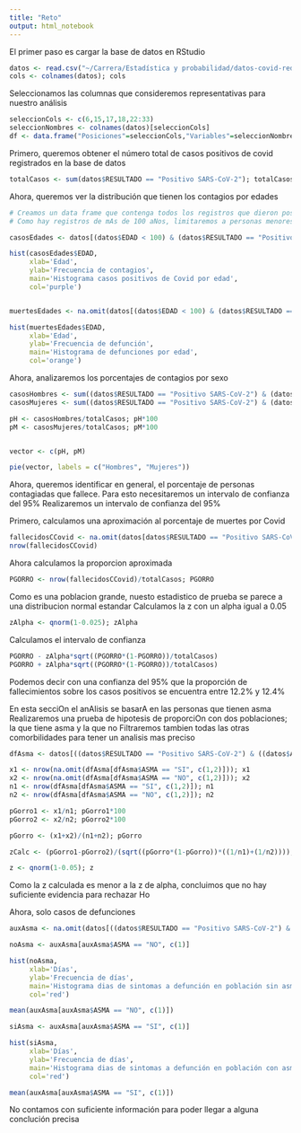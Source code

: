 ---
title: "Reto"
output: html_notebook
---

El primer paso es cargar la base de datos en RStudio

```{r}
datos <- read.csv("~/Carrera/Estadística y probabilidad/datos-covid-red1.csv", header = TRUE)
cols <- colnames(datos); cols
```

Seleccionamos las columnas que consideremos representativas para nuestro análisis

```{r}
seleccionCols <- c(6,15,17,18,22:33)
seleccionNombres <- colnames(datos)[seleccionCols]
df <- data.frame("Posiciones"=seleccionCols,"Variables"=seleccionNombres); df
```

Primero, queremos obtener el número total de casos positivos de covid registrados en la base de datos 

```{r}
totalCasos <- sum(datos$RESULTADO == "Positivo SARS-CoV-2"); totalCasos
```

Ahora, queremos ver la distribución que tienen los contagios por edades

```{r}
# Creamos un data frame que contenga todos los registros que dieron positivo en la prueba de covid con su edad correspondiente
# Como hay registros de mAs de 100 aNos, limitaremos a personas menores a 100 aNos de edad

casosEdades <- datos[(datos$EDAD < 100) & (datos$RESULTADO == "Positivo SARS-CoV-2"), c(18,33)]

hist(casosEdades$EDAD,
     xlab='Edad',
     ylab='Frecuencia de contagios',
     main='Histograma casos positivos de Covid por edad',
     col='purple')



```

```{r}
muertesEdades <- na.omit(datos[(datos$EDAD < 100) & (datos$RESULTADO == "Positivo SARS-CoV-2"), c(15,18,33)])

hist(muertesEdades$EDAD,
     xlab='Edad',
     ylab='Frecuencia de defunción',
     main='Histograma de defunciones por edad',
     col='orange')
```

Ahora, analizaremos los porcentajes de contagios por sexo 

```{r}
casosHombres <- sum((datos$RESULTADO == "Positivo SARS-CoV-2") & (datos$SEXO == "HOMBRE"))
casosMujeres <- sum((datos$RESULTADO == "Positivo SARS-CoV-2") & (datos$SEXO == "MUJER"))

pH <- casosHombres/totalCasos; pH*100
pM <- casosMujeres/totalCasos; pM*100


vector <- c(pH, pM)

pie(vector, labels = c("Hombres", "Mujeres"))
```

Ahora, queremos identificar en general, el porcentaje de personas contagiadas que fallece. 
Para esto necesitaremos un intervalo de confianza del 95%
Realizaremos un intervalo de confianza del 95%

Primero, calculamos una aproximación al porcentaje de muertes por Covid

```{r}
fallecidosCCovid <- na.omit(datos[datos$RESULTADO == "Positivo SARS-CoV-2" , c(15,33)])
nrow(fallecidosCCovid)
```

Ahora calculamos la proporcion aproximada

```{r}
PGORRO <- nrow(fallecidosCCovid)/totalCasos; PGORRO
```
Como es una poblacion grande, nuesto estadistico de prueba se parece a una distribucion normal estandar
Calculamos la z con un alpha igual a 0.05

```{r}
zAlpha <- qnorm(1-0.025); zAlpha
```

Calculamos el intervalo de confianza

```{r}
PGORRO - zAlpha*sqrt((PGORRO*(1-PGORRO))/totalCasos)
PGORRO + zAlpha*sqrt((PGORRO*(1-PGORRO))/totalCasos)
```

Podemos decir con una confianza del 95% que la proporción de fallecimientos sobre los casos positivos se encuentra entre 12.2% y 12.4%


En esta secciOn el anAlisis se basarA en las personas que tienen asma
Realizaremos una prueba de hipotesis de proporciOn con dos poblaciones; la que tiene asma y la que no 
Filtraremos tambien todas las otras comorbilidades para tener un analisis mas preciso 

```{r}
dfAsma <- datos[((datos$RESULTADO == "Positivo SARS-CoV-2") & ((datos$ASMA == "SI") | (datos$ASMA == "NO")) & (datos$NEUMONIA == "NO") & (datos$DIABETES == "NO") & (datos$EPOC == "NO") & (datos$INMUSUPR == "NO") & (datos$HIPERTENSION == "NO") & (datos$OTRA_COM == "NO") & (datos$CARDIOVASCULAR == "NO") & (datos$OBESIDAD == "NO") & (datos$RENAL_CRONICA == "NO") & (datos$TABAQUISMO == "NO") & (datos$OTRO_CASO == "NO") ), c(15,24)]; dfAsma
```


```{r}
x1 <- nrow(na.omit(dfAsma[dfAsma$ASMA == "SI", c(1,2)])); x1
x2 <- nrow(na.omit(dfAsma[dfAsma$ASMA == "NO", c(1,2)])); x2
n1 <- nrow(dfAsma[dfAsma$ASMA == "SI", c(1,2)]); n1
n2 <- nrow(dfAsma[dfAsma$ASMA == "NO", c(1,2)]); n2
```

```{r}
pGorro1 <- x1/n1; pGorro1*100
pGorro2 <- x2/n2; pGorro2*100
```

```{r}
pGorro <- (x1+x2)/(n1+n2); pGorro
```

```{r}
zCalc <- (pGorro1-pGorro2)/(sqrt((pGorro*(1-pGorro))*((1/n1)+(1/n2)))); zCalc
```

```{r}
z <- qnorm(1-0.05); z
```
Como la z calculada es menor a la z de alpha, concluimos que no hay suficiente evidencia para rechazar Ho


Ahora, solo casos de defunciones

```{r}
auxAsma <- na.omit(datos[((datos$RESULTADO == "Positivo SARS-CoV-2") & ((datos$ASMA == "SI") | (datos$ASMA == "NO")) & (datos$NEUMONIA == "NO") & (datos$DIABETES == "NO") & (datos$EPOC == "NO") & (datos$INMUSUPR == "NO") & (datos$HIPERTENSION == "NO") & (datos$OTRA_COM == "NO") & (datos$CARDIOVASCULAR == "NO") & (datos$OBESIDAD == "NO") & (datos$RENAL_CRONICA == "NO") & (datos$TABAQUISMO == "NO") & (datos$OTRO_CASO == "NO") ), c(15,24)]); auxAsma
```

```{r}
noAsma <- auxAsma[auxAsma$ASMA == "NO", c(1)]

hist(noAsma,
     xlab='Días',
     ylab='Frecuencia de días',
     main='Histograma dias de sintomas a defunción en población sin asma',
     col='red')

mean(auxAsma[auxAsma$ASMA == "NO", c(1)])
```

```{r}
siAsma <- auxAsma[auxAsma$ASMA == "SI", c(1)]

hist(siAsma,
     xlab='Días',
     ylab='Frecuencia de días',
     main='Histograma dias de sintomas a defunción en población con asma',
     col='red')

mean(auxAsma[auxAsma$ASMA == "SI", c(1)])
```

No contamos con suficiente información para poder llegar a alguna conclución precisa 












